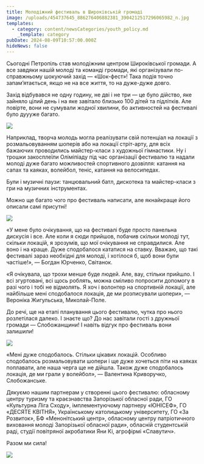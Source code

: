 ```yaml
---
title: Молодіжний фестиваль в Широківській громаді
image: /uploads/454737645_886276406882381_3904212517296065982_n.jpg
templates:
  - category: content/newsCategories/youth_policy.md
    _template: category
pubDate: 2024-08-09T10:57:00.000Z
hideNews: false
---
```


Сьогодні Петропіль став молодіжним центром Широківської громади. А все завдяки нашій молоді та команді громади, які організували по-справжньому шокуючий захід — «Шок-фест»! Така подія точно запам’ятається, якщо не на все життя, то на дуже-дуже довго. 

Захід відбувався не одну годину, не дві і не три — це було дійство, яке зайняло цілий день і на яке завітало близько 100 дітей та підлітків. Але повірте, вони не сумували жодної хвилини, бо активностей на фестивалі було дуууже багато.

![](/uploads/454633224_886276440215711_5031191806315404862_n.jpg)

Наприклад, творча молодь могла реалізувати свій потенціал на локації з розмальовуванням шоперів або на локації стріт-арту, для всіх бажаючих проводились майстер-класи з художньої гімнастики. Ну і трошки закосплеїли Оліміпіаду під час організації фестивалю та надали молоді дуже багато можливостей спортивного дозвілля: катання на сапах та каяках, волейбол, теніс, катання на велосипедах.

Були і музичні паузи: танцювальний батл, дискотека та майстер-класи з гри на музичних інструментах.

Можно ще багато чого про фестиваль написати, але якнайкраще його описали самі присутні! 

![](/uploads/454059899_886276806882341_2581412499399243898_n.jpg)

«У мене було очікування, що на фестивалі буде просто панельна дискусія і все. Але коли я сюди прийшов, побачив скільки молоді тут, скільки локацій, я зрозумів, що мої очікування не справдилися. Але воно і на краще. Дуже сподобалося кататися на ставку. Вважаю, що такі фестивалі зараз необхідні для молоді, і хотілося б, щоб вони були частіше!», — Богдан Юрченко, Світанок.

«Я очікувала, що трохи менше буде людей. Але, вау, стільки прийшло. І всі згуртовані, всі щось роблять, можна сміливо попросити допомогу в разі чого і тобі не відмолять. Я хоч і волонтер на спортивній локації, але найбільше мені сподобалося локація, де ми розписували шопери», — Вероніка Жигульська, Миколай-Поле. 

До речі, ще на етапі планування цього фестивалю, чутка про нього розлетілася далеко. І знаєте що? До нас завітали гості з дружньої громади — Слобожанщини! І навіть відгук про фестиваль вони залишили! 

![](/uploads/454637451_886276883549000_4621417158109934613_n.jpg)

«Мені дуже сподобалось. Стільки цікавих локацій. Особливо сподобалось розмальовувати шопери і ще дуже хочеться піти на каяках поплавати, але наша черга ще не дійшла. Також дуже сподобалось локація, де ми грали у волейбол», — Валентина Криворучко, Слобожанське.

Дякуємо нашим партнерам у створенні цього фестивалю: обласному центру туризму та краєзнавства Запорізької обласної ради, ГО «Культурна Ліга Сходу», імплементуючому партнеру «ЮНІСЕФ», ГО «ДЕСЯТЕ КВІТНЯ», Українському католицькому університету, ГО «За Розвиток», БФ «Менонітський центр», обласному центру патріотичного виховання молоді Запорізької обласної ради», обласній студентській раді, студії повітряної акробатики Яни Кі, агрофірмі «Славутич».

Разом ми сила!

![](/uploads/453783178_886276386882383_6069841074947768480_n.jpg)
